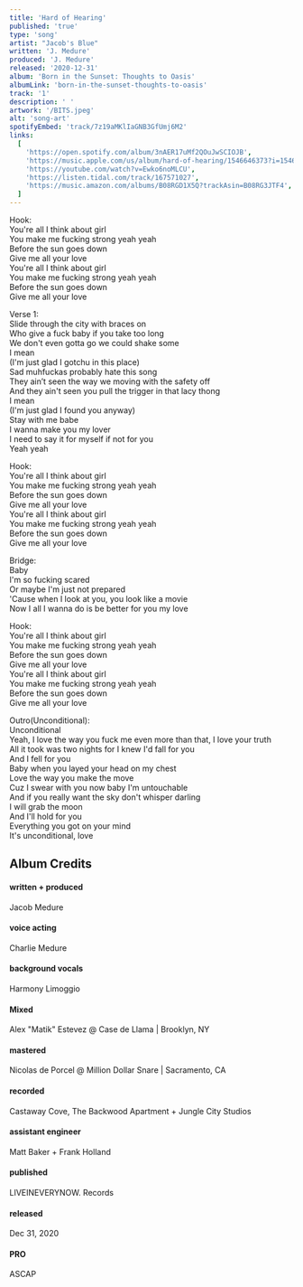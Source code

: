 ```yaml
---
title: 'Hard of Hearing'
published: 'true'
type: 'song'
artist: "Jacob's Blue"
written: 'J. Medure'
produced: 'J. Medure'
released: '2020-12-31'
album: 'Born in the Sunset: Thoughts to Oasis'
albumLink: 'born-in-the-sunset-thoughts-to-oasis'
track: '1'
description: ' '
artwork: '/BITS.jpeg'
alt: 'song-art'
spotifyEmbed: 'track/7z19aMKlIaGNB3GfUmj6M2'
links:
  [
    'https://open.spotify.com/album/3nAER17uMf2QOuJwSCIOJB',
    'https://music.apple.com/us/album/hard-of-hearing/1546646373?i=1546646557&app=music',
    'https://youtube.com/watch?v=Ewko6noMLCU',
    'https://listen.tidal.com/track/167571027',
    'https://music.amazon.com/albums/B08RGD1X5Q?trackAsin=B08RG3JTF4',
  ]
---
```


Hook:  
You're all I think about girl  
You make me fucking strong yeah yeah  
Before the sun goes down  
Give me all your love  
You're all I think about girl  
You make me fucking strong yeah yeah  
Before the sun goes down  
Give me all your love

Verse 1:  
Slide through the city with braces on  
Who give a fuck baby if you take too long  
We don't even gotta go we could shake some  
I mean  
(I'm just glad I gotchu in this place)  
Sad muhfuckas probably hate this song  
They ain’t seen the way we moving with the safety off  
And they ain't seen you pull the trigger in that lacy thong  
I mean  
(I'm just glad I found you anyway)  
Stay with me babe  
I wanna make you my lover  
I need to say it for myself if not for you  
Yeah yeah

Hook:  
You're all I think about girl  
You make me fucking strong yeah yeah  
Before the sun goes down  
Give me all your love  
You're all I think about girl  
You make me fucking strong yeah yeah  
Before the sun goes down  
Give me all your love

Bridge:  
Baby  
I'm so fucking scared  
Or maybe I'm just not prepared  
'Cause when I look at you, you look like a movie  
Now I all I wanna do is be better for you my love

Hook:  
You're all I think about girl  
You make me fucking strong yeah yeah  
Before the sun goes down  
Give me all your love  
You're all I think about girl  
You make me fucking strong yeah yeah  
Before the sun goes down  
Give me all your love

Outro(Unconditional):  
Unconditional  
Yeah, I love the way you fuck me even more than that, I love your truth  
All it took was two nights for I knew I'd fall for you  
And I fell for you  
Baby when you layed your head on my chest  
Love the way you make the move  
Cuz I swear with you now baby I'm untouchable  
And if you really want the sky don't whisper darling  
I will grab the moon  
And I'll hold for you  
Everything you got on your mind  
It's unconditional, love

## Album Credits

<div className="album-credits flex-col w-full not-prose justify-start">
  <div className="credit flex-auto flex-grow">
    <h4>written + produced</h4>
    <p>Jacob Medure</p>
  </div>
  <div className="credit flex-auto flex-grow">
    <h4>voice acting</h4>
    <p>Charlie Medure</p>
  </div>
  <div className="credit flex-auto flex-grow">
    <h4>background vocals</h4>
    <p>Harmony Limoggio</p>
  </div>
  <div className="credit flex-auto flex-grow">
    <h4>Mixed</h4>
    <p>Alex "Matik" Estevez @ Case de Llama | Brooklyn, NY</p>
  </div>
  <div className="credit flex-auto flex-grow">
    <h4>mastered</h4>
    <p>Nicolas de Porcel @ Million Dollar Snare | Sacramento, CA</p>
  </div>
  <div className="credit flex-auto flex-grow">
    <h4>recorded</h4>
    <p>Castaway Cove, The Backwood Apartment + Jungle City Studios</p>
  </div>
  <div className="credit flex-auto flex-grow">
    <h4>assistant engineer</h4>
    <p>Matt Baker + Frank Holland</p>
  </div>
  <div className="credit flex-auto flex-grow">
    <h4>published</h4>
    <p>LIVEINEVERYNOW. Records</p>
  </div>
  <div className="credit flex-auto flex-grow">
    <h4>released</h4>
    <p>Dec 31, 2020</p>
  </div>
  <div className="credit flex-auto flex-grow">
    <h4>PRO</h4>
    <p>ASCAP</p>
  </div>
</div>
